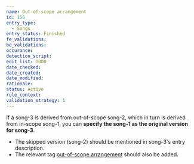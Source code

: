 ```yaml
---
name: Out-of-scope arrangement
id: 156
entry_type:
  - Songs
entry_status: Finished
fe_validations:
be_validations:
occurance:
detection_script:
edit_list: TODO
date_checked:
date_created:
date_modified:
rationale:
status: Active
rule_context:
validation_strategy: 1
---
```


If a song-3 is derived from out-of-scope song-2, which in turn is derived from in-scope song-1, you can **specify the song-1 as the original version for song-3**. 

- The skipped version (song-2) should be mentioned in song-3's entry description. 
- The relevant tag [out-of-scope arrangement](https://vocadb.net/T/10594/out-of-scope-arrangement) should also be added. 